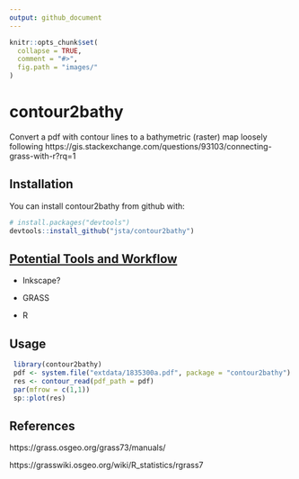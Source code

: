 ```yaml
---
output: github_document
---
```


<!-- README.md is generated from README.Rmd. Please edit that file -->

```r
knitr::opts_chunk$set(
  collapse = TRUE,
  comment = "#>",
  fig.path = "images/"
)
```

# contour2bathy

Convert a pdf with contour lines to a bathymetric (raster) map loosely following https://gis.stackexchange.com/questions/93103/connecting-grass-with-r?rq=1

## Installation

You can install contour2bathy from github with:

```r
# install.packages("devtools")
devtools::install_github("jsta/contour2bathy")
```

## [Potential Tools and Workflow](https://grasswiki.osgeo.org/wiki/Trace_vector_contours_from_a_scanned_map)

* Inkscape?

* GRASS

* R

## Usage



```r
 library(contour2bathy)
 pdf <- system.file("extdata/1835300a.pdf", package = "contour2bathy")
 res <- contour_read(pdf_path = pdf)
 par(mfrow = c(1,1))
 sp::plot(res)
```

## References
https://grass.osgeo.org/grass73/manuals/

https://grasswiki.osgeo.org/wiki/R_statistics/rgrass7



